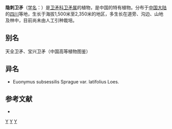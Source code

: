 {{Speciesbox 
| taxon = Euonymus chui
| authority = Hand.-Mazz.
| synonyms = 
* ''Euonymus chuii''
}}

'''隐刺卫矛'''（[[学名|学名]]：{{lang|la|''Euonymus chui''}}）是[[卫矛科|卫矛科]][[卫矛属|卫矛属]]的植物，是中国的特有植物。分布于[[中国大陆|中国大陆]]的[[四川|四川]]等地，生长于海拔1,500米至2,350米的地区，多生长在道旁、沟边、山地及林中，目前尚未由人工引种栽培。

== 别名 ==
天全卫矛、宝兴卫矛（中国高等植物图鉴）

== 异名 ==
* Euonymus subsessilis Sprague var. latifolius Loes.

== 参考文献 ==
<div class="references-small">
* {{cite web| url =http://www.bioinfo.cn/db05/KmzwSpecies.php?action=view&id=1887| title =隐刺卫矛| work =《中国高等植物数据库全库》| publisher =中国科学院微生物研究所| author =昆明植物研究所| accessdate =2009-02-22}}{{dead link|date=2018年5月 |bot=InternetArchiveBot |fix-attempted=yes }}
</div>

{{Taxonbar}}

[[Category:卫矛属|Y]]
[[Category:中國特有植物|Y]]
[[Category:四川植物|Y]]